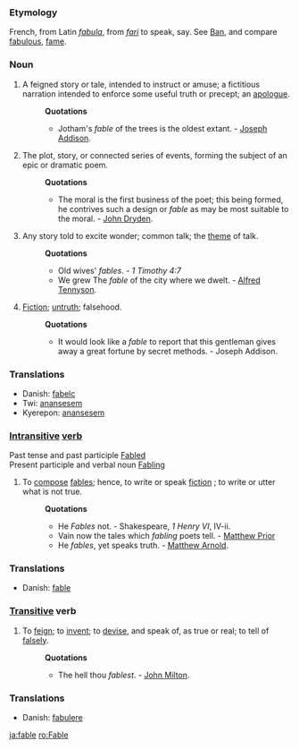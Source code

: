 ===Etymology===
French, from Latin ''[[fabula]]'', from ''[[fari]]'' to speak, say. See [[Ban]], and compare [[fabulous]], [[fame]].
===Noun===
#A feigned story or tale, intended to instruct or amuse; a fictitious narration intended to enforce some useful truth or precept; an [[apologue]]. 
#:'''Quotations'''
#:*Jotham's ''fable'' of the trees is the oldest extant. - [[w:Joseph Addison|Joseph Addison]].
#The plot, story, or connected series of events, forming the subject of an epic or dramatic poem. 
#:'''Quotations'''
#:*The moral is the first business of the poet; this being formed, he contrives such a design or ''fable'' as may be most suitable to the moral. - [[w:John Dryden|John Dryden]].
#Any story told to excite wonder; common talk; the [[theme]] of talk.
#:'''Quotations'''
#:*Old wives' ''fables''. - ''1 Timothy 4:7''
#:*We grew The ''fable'' of the city where we dwelt. - [[w:Alfred Tennyson, 1st Baron Tennyson|Alfred Tennyson]].
#[[Fiction]]; [[untruth]]; falsehood.
#:'''Quotations'''
#:*It would look like a ''fable'' to report that this gentleman gives away a great fortune by secret methods. - Joseph Addison.

===Translations===
* Danish: [[fabel]]c
* Twi: [[ anansesem]]
* Kyerepon: [[ anansesem]]


===[[Intransitive]] [[verb]]===
Past tense and past participle [[Fabled]]<br>
Present participle and verbal noun [[Fabling]]
#To [[compose]] [[fables]]; hence, to write or speak [[fiction]] ; to write or utter what is not true.
#:'''Quotations'''
#:*He ''Fables'' not. - Shakespeare, ''1 Henry VI'', IV-ii.
#:*Vain now the tales which ''fabling'' poets tell. - [[Matthew Prior]]
#:*He ''fables'', yet speaks truth. - [[Matthew Arnold]].

===Translations===
* Danish: [[fable]]

===[[Transitive]] verb===
#To [[feign]]; to [[invent]]; to [[devise]], and speak of, as true or real; to tell of [[falsely]].
#:'''Quotations'''
#:*The hell thou ''fablest''. - [[John Milton]].

===Translations===
* Danish: [[fabulere]]

[[ja:fable]]
[[ro:Fable]]